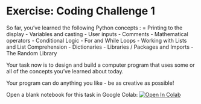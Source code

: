 # Exercise: Coding Challenge 1

So far, you’ve learned the following Python concepts :
= Printing to the display
- Variables and casting
- User inputs
- Comments
- Mathematical operators
- Conditional Logic
- For and While Loops
- Working with Lists and List Comprehension
- Dictionaries
- Libraries / Packages and Imports
- The Random Library

Your task now is to design and build a computer program that uses some or all of the concepts you’ve learned about today.

Your program can do anything you like - be as creative as possible!

Open a blank notebook for this task in Google Colab: <a target="_blank" href="https://colab.research.google.com/gist/Bergam0t/b7c9f7bca7e3c4f09868be5940310250/hsma_6_session_1e_group_coding_competition.ipynb">
  <img src="https://colab.research.google.com/assets/colab-badge.svg" alt="Open In Colab"/>
</a>
